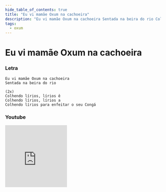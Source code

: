 ```yaml
---
hide_table_of_contents: true
title: "Eu vi mamãe Oxum na cachoeira"
description: "Eu vi mamãe Oxum na cachoeira Sentada na beira do rio Colhendo lírios, lírios ê Colhendo lírios, lírios a Colhendo lírios para enfeitar o seu Congá"
tags:
  - oxum
---
```


# Eu vi mamãe Oxum na cachoeira

### Letra

```text
Eu vi mamãe Oxum na cachoeira
Sentada na beira do rio

(2x)
Colhendo lírios, lírios ê
Colhendo lírios, lírios a
Colhendo lírios para enfeitar o seu Congá
```

### Youtube

<iframe
  width="200"
  height="200"
  src="https://www.youtube.com/embed/WNXj9h0IIGs"
  title="YouTube video player"
  frameborder="0"
  allow="accelerometer; autoplay; clipboard-write; encrypted-media; gyroscope; picture-in-picture; web-share"
  referrerpolicy="strict-origin-when-cross-origin"
  allowfullscreen
></iframe>